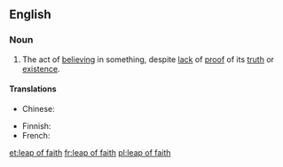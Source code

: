 ==English==
{{wikipedia}}

===Noun===
{{en-noun|head=[[leap]] [[of]] [[faith]]|leaps of faith}}

# {{context|philosophy|religion|lang=en}} The act of [[believe|believing]] in something, despite [[lack]] of [[proof]] of its [[truth]] or [[existence]].

====Translations====
{{trans-top|act of believing in something despite proof}}
* Chinese:
*: {{trreq|cmn}}
{{trans-mid}}
* Finnish: {{t|fi|uskon hyppy}}
* French: {{t|fr|acte de foi|m}}
{{trans-bottom}}

[[et:leap of faith]]
[[fr:leap of faith]]
[[pl:leap of faith]]